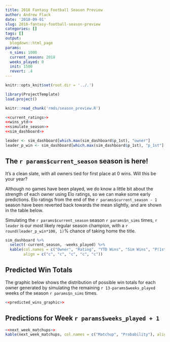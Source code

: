 ```yaml
---
title: 2018 Fantasy Football Season Preview
author: Andrew Flack
date: '2018-09-01'
slug: 2018-fantasy-football-season-preview
categories: []
tags: []
output: 
  blogdown::html_page
params:
  n_sims: 1000
  current_season: 2018
  weeks_played: 0
  init: 1500
  revert: .4
---
```


```r
knitr::opts_knit$set(root.dir = '../.')
```
```r
library(ProjectTemplate)
load.project()
```

```r
knitr::read_chunk('rmds/season_preview.R')
```

```r
<<current_ratings>>
<<wins_ytd>>
<<simulate_season>>
<<sim_dashboard>>

leader <- sim_dashboard[which.max(sim_dashboard$p_1st), "owner"]
leader_p_win <- sim_dashboard[which.max(sim_dashboard$p_1st), "p_1st"]
```

## The `r params$current_season` season is here! 

It's a clean slate, with all owners tied for first place at 0 wins. Will this be your year?

Although no games have been played, we do know a little bit about the strength of each owner using Elo ratings, so we can make some early predictions. Elo ratings from the end of the `r params$current_season - 1` season have been reverted back towards the mean slightly, and are shown in the table below. 

Simulating the `r params$current_season` season `r params$n_sims` times, `r leader` is our most likely regular season champion, with a `r round(leader_p_win*100, 1)`% chance of taking home the title.

```r
sim_dashboard %>% 
  select(-current_season, -weeks_played) %>% 
  kable(col.names = c("Owner", "Rating", "YTD Wins", "Sim Wins", "P(1st)"),
        align = c("c", "c", "c", "c", "c"))
```

## Predicted Win Totals

The graphic below shows the distribution of possible win totals for each owner generated by simulating the remaining `r 13-params$weeks_played` weeks of the season `r params$n_sims` times.

```r
<<predicted_wins_graphic>>
```

## Predictions for Week `r params$weeks_played + 1`
```r
<<next_week_matchups>>
kable(next_week_matchups, col.names = c("Matchup", "Probability"), align = c('l', 'c'))
```


